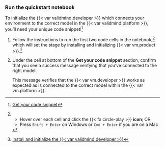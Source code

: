 ### Run the quickstart notebook

::: {.callout title="Do you have your code snippet?"}

To initialize the {{< var validmind.developer >}} which connects your environment to the correct model in the {{< var validmind.platform >}}, you'll need your unique code snippet!^[[Get your code snippet](#get-your-code-snippet)]
:::

1. Follow the instructions to run the first two code cells in the notebook,[^longnote] which will set the stage by installing and initializing {{< var vm.product >}}.^[[Install and initialize the {{< var validmind.developer >}}](/developer/model-documentation/install-and-initialize-validmind-library.qmd)]

1. Under the cell at bottom of the **Get your code snippet** section, confirm that you see a success message verifying that you've connected to the right model.

   This message verifies that the {{< var vm.developer >}} works as expected as is connected to the correct model within the {{< var vm.platform >}}. 

[^longnote]:

   - Hover over each cell and click the {{< fa circle-play >}} **icon**; OR
   - Press `Shift + Enter` on Windows or `Cmd + Enter` if you are on a Mac